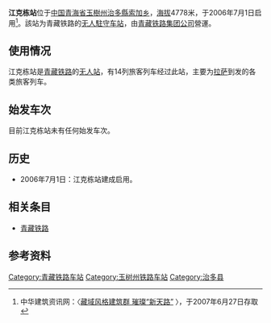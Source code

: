 '''江克栋站'''位于[[中国|中国]][[青海省|青海省]][[玉樹藏族自治州|玉樹州]][[治多縣|治多縣]][[索加乡|索加乡]]，[[海拔|海拔]]4778米，于2006年7月1日启用<ref name="r1">中华建筑资讯网：〈[http://www.rpccn.com/news/33/200673162447.htm 藏域风格建筑群 璀璨“新天路”] {{Wayback|url=http://www.rpccn.com/news/33/200673162447.htm |date=20070930190113 }}〉，于2007年6月27日存取</ref>。該站为青藏铁路的[[无人站|无人駐守车站]]，由[[青藏铁路集团公司|青藏铁路集团公司]]營運。

==使用情况==
江克栋站是[[青藏铁路|青藏铁路]]的[[无人站|无人站]]，有14列旅客列车经过此站，主要为[[拉萨站|拉萨]]到发的各类旅客列车。

==始发车次==
目前江克栋站未有任何始发车次。

==历史==
*2006年7月1日：江克栋站建成启用。

==相关条目==
*[[青藏铁路|青藏铁路]]

==参考资料==
<div class="references-2column">
<references/>
</div>

{{China-rail-stub}}
{{Railwaystation-stub}}
{{青藏铁路}}

[[Category:青藏铁路车站|Category:青藏铁路车站]]
[[Category:玉树州铁路车站|Category:玉树州铁路车站]]
[[Category:治多县|Category:治多县]]